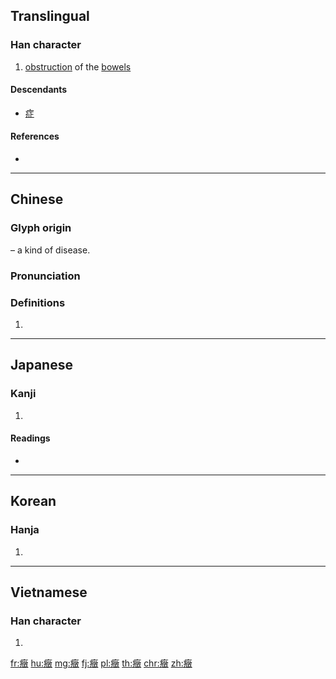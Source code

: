 {{character info/new}}
{{also|症}}
==Translingual==

===Han character===
{{Han char|rn=104|rad=疒|as=15|sn=20|four=00148|canj=KHOK|ids=⿸疒徵}}

# [[obstruction]] of the [[bowels]]

====Descendants====
* [[症]]

====References====
* {{Han ref|kx=0782.280|dkj=22608|hdz=42703.020|uh=7665|ud=30309|bh=C470|bd=50288}}

----

==Chinese==
{{zh-forms|s=症}}

===Glyph origin===
{{Han etym}}
{{Han compound|疒|t1=disease|徵|ls=psc|c1=s|c2=p}} – a kind of disease.

===Pronunciation===
{{zh-pron
|m=zhēng
|c=zing1
|h=pfs=
|md=
|mn=teng
|w=
|mc=y
|oc=y
|cat=
}}

===Definitions===
{{zh-hanzi}}

# {{rfdef|lang=zh}}

----

==Japanese==

===Kanji===
{{ja-kanji|grade=|rs=疒15}}

# {{defn|lang=ja|sort=疒15}}

====Readings====
* {{ja-readings|on=[[ちょう]] (chō)|kun=[[しこり]] (shikori)|nanori=}}

----

==Korean==

===Hanja===
{{ko-hanja|hangeul=징|eumhun=|rv=jing|mr=ching|y=cing}}

# {{defn|lang=ko|sort=疒15}}

----

==Vietnamese==

===Han character===
{{vi-hantu|[[trưng]], [[chứng]]|rs=疒15}}

# {{defn|lang=vi|sort=疒15}}

[[fr:癥]]
[[hu:癥]]
[[mg:癥]]
[[fj:癥]]
[[pl:癥]]
[[th:癥]]
[[chr:癥]]
[[zh:癥]]